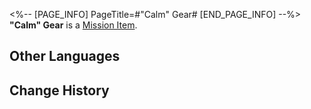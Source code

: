 <%-- [PAGE_INFO]
PageTitle=#"Calm" Gear#
[END_PAGE_INFO] --%>
{{Item Infobox
|id          = 140406
|image       = Item Calm Gear.png
|type        = Mission Item
|invCategory = Missions
|rarity      = 3
|effect      = 
|description = A manifestation of the emotion "Calm" in the Dreamscape. It can be used to repair people's Emo Dial and recover their lost emotions or memories.
}}
'''"Calm" Gear''' is a [[Mission Item]].

==Other Languages==
{{Other Languages
|en   = "Calm" Gear
|zhs  = 「镇静」齿轮
|zht  = 「鎮靜」齒輪
|ja   = 「平常心」の歯車
|ko   = 「평온」 톱니바퀴
|es   = Engranaje de la calma
|fr   = Engrenage de « Calme »
|ru   = Шестерня «Покой»
|th   = ฟันเฟือง "สงบนิ่ง"
|vi   = Bánh Răng Điềm Tĩnh
|de   = Ruhe-Zahnrad
|id   = Gir "Ketenangan"
|pt   = Engrenagem "Tranquila"
}}

==Change History==
{{Change History|2.0}}